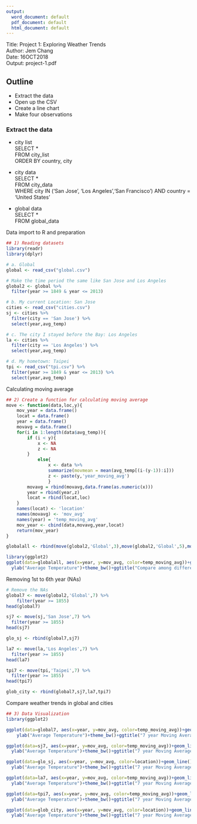 ```yaml
---
output:
  word_document: default
  pdf_document: default
  html_document: default
---
```

Title: Project 1: Exploring Weather Trends  
Author: Jem Chang  
Date: 16OCT2018  
Output: project-1.pdf  


## Outline
* Extract the data
* Open up the CSV
* Create a line chart
* Make four observations


### Extract the data
- city list  
    SELECT *  
    FROM city_list  
    ORDER BY country, city  

- city data  
    SELECT *  
    FROM city_data  
    WHERE city IN ('San Jose', 'Los Angeles','San Francisco') AND country = 'United States'  

- global data  
    SELECT *  
    FROM global_data    



Data import to R and preparation
```r
## 1) Reading datasets
library(readr)
library(dplyr)

# a. Global 
global <- read_csv("global.csv")

# Make the time period the same like San Jose and Los Angeles
global2 <- global %>%
  filter(year >= 1849 & year <= 2013)

# b. My current Location: San Jose
cities <- read_csv("cities.csv")
sj <- cities %>%
  filter(city == 'San Jose') %>%
  select(year,avg_temp)

# c. The city I stayed before the Bay: Los Angeles
la <- cities %>%
  filter(city == 'Los Angeles') %>%
  select(year,avg_temp)

# d. My hometown: Taipei
tpi <- read_csv("tpi.csv") %>%
  filter(year >= 1849 & year <= 2013) %>%
  select(year,avg_temp)

```



Calculating moving average
```r
## 2) Create a function for calculating moving average
move <- function(data,loc,y){
    mov_year = data.frame()
    locat = data.frame()
    year = data.frame()
    movavg = data.frame()
    for(i in 1:length(data$avg_temp)){
        if (i < y){
            x <- NA
            z <- NA
        }
            else{
                x <- data %>%
                summarize(movmean = mean(avg_temp[(i-(y-1)):i]))
                z <- paste(y,'year_moving_avg')
                }
        movavg = rbind(movavg,data.frame(as.numeric(x)))
        year = rbind(year,z)
        locat = rbind(locat,loc)
    }
    names(locat) <- 'location'
    names(movavg) <- 'mov_avg'
    names(year) = 'temp_moving_avg'
    mov_year <- cbind(data,movavg,year,locat)
    return(mov_year)
}

globalall <- rbind(move(global2,'Global',3),move(global2,'Global',5),move(global2,'Global',7),move(global2,'Global',10))

library(ggplot2)
ggplot(data=globalall, aes(x=year, y=mov_avg, color=temp_moving_avg))+geom_line()+
  ylab("Average Temperature")+theme_bw()+ggtitle("Compare among different temperature moving average")
```


Removing 1st to 6th year (NAs) 
```r
# Remove the NAs
global7 <- move(global2,'Global',7) %>%
    filter(year >= 1855)
head(global7)

sj7 <- move(sj,'San Jose',7) %>%
  filter(year >= 1855)
head(sj7)

glo_sj <- rbind(global7,sj7)

la7 <- move(la,'Los Angeles',7) %>%
  filter(year >= 1855)
head(la7)

tpi7 <- move(tpi,'Taipei',7) %>% 
  filter(year >= 1855)
head(tpi7)

glob_city <- rbind(global7,sj7,la7,tpi7)
```


Compare weather trends in global and cities
```r
## 3) Data Visualization
library(ggplot2)

ggplot(data=global7, aes(x=year, y=mov_avg, color=temp_moving_avg))+geom_line()+
    ylab("Average Temperature")+theme_bw()+ggtitle("7 year Moving Average Temperature in Global")

ggplot(data=sj7, aes(x=year, y=mov_avg, color=temp_moving_avg))+geom_line()+
  ylab("Average Temperature")+theme_bw()+ggtitle("7 year Moving Average Temperature in San Jose")

ggplot(data=glo_sj, aes(x=year, y=mov_avg, color=location))+geom_line()+
  ylab("Average Temperature")+theme_bw()+ggtitle("7 year Moving Average Temperature Global V.S. San Jose")

ggplot(data=la7, aes(x=year, y=mov_avg, color=temp_moving_avg))+geom_line()+
  ylab("Average Temperature")+theme_bw()+ggtitle("7 year Moving Average Temperature in Los Angeles")

ggplot(data=tpi7, aes(x=year, y=mov_avg, color=temp_moving_avg))+geom_line()+
  ylab("Average Temperature")+theme_bw()+ggtitle("7 year Moving Average Temperature in Taipei")

ggplot(data=glob_city, aes(x=year, y=mov_avg, color=location))+geom_line()+
  ylab("Average Temperature")+theme_bw()+ggtitle("7 year Moving Average Temperature")
```

